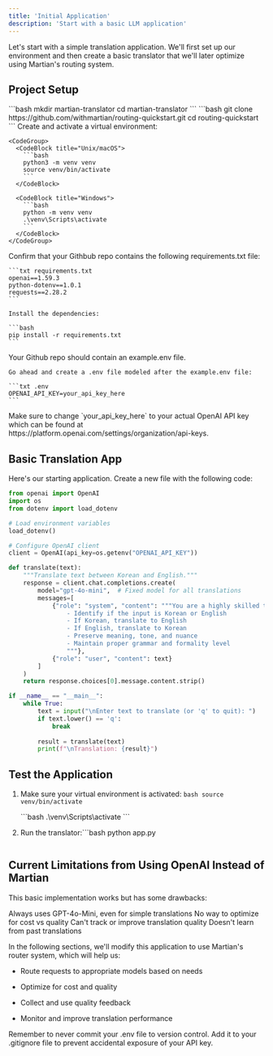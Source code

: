 ```yaml
---
title: 'Initial Application'
description: 'Start with a basic LLM application'
---
```


Let's start with a simple translation application. We'll first set up our environment and then create a basic translator that we'll later optimize using Martian's routing system.

## Project Setup

<Steps>
  <Step title="Create Project Directory">
    ```bash
    mkdir martian-translator
    cd martian-translator
    ```
  </Step>

  <Step title="Clone the starter repository">
    ```bash
    git clone https://github.com/withmartian/routing-quickstart.git
    cd routing-quickstart
    ```
  </Step>

  <Step title="Create Virtual Environment">
    Create and activate a virtual environment:

    <CodeGroup>
      <CodeBlock title="Unix/macOS">
        ```bash
        python3 -m venv venv
        source venv/bin/activate
        ```
      </CodeBlock>

      <CodeBlock title="Windows">
        ```bash
        python -m venv venv
        .\venv\Scripts\activate
        ```
      </CodeBlock>
    </CodeGroup>
  </Step>

  <Step title="Install Dependencies">
    Confirm that your Githbub repo contains the following requirements.txt file:

    ```txt requirements.txt
    openai==1.59.3
    python-dotenv==1.0.1
    requests==2.28.2
    ```

    Install the dependencies:

    ```bash
    pip install -r requirements.txt
    ```
  </Step>

  <Step title="Set Up Environment Variables">
    Your Github repo should contain an example.env file.
    
    Go ahead and create a .env file modeled after the example.env file:

    ```txt .env
    OPENAI_API_KEY=your_api_key_here
    ```
  </Step>
</Steps>

<Note>
  Make sure to change `your_api_key_here` to your actual OpenAI API key which can be found at https://platform.openai.com/settings/organization/api-keys.
</Note>

## Basic Translation App

Here's our starting application. Create a new file with the following code:

```python app.py
from openai import OpenAI
import os
from dotenv import load_dotenv

# Load environment variables
load_dotenv()

# Configure OpenAI client
client = OpenAI(api_key=os.getenv("OPENAI_API_KEY"))

def translate(text):
    """Translate text between Korean and English."""
    response = client.chat.completions.create(
        model="gpt-4o-mini",  # Fixed model for all translations
        messages=[
            {"role": "system", "content": """You are a highly skilled translator with expertise in many languages. Your task is to:
                - Identify if the input is Korean or English
                - If Korean, translate to English
                - If English, translate to Korean
                - Preserve meaning, tone, and nuance
                - Maintain proper grammar and formality level
                """},
            {"role": "user", "content": text}
        ]
    )
    return response.choices[0].message.content.strip()

if __name__ == "__main__":
    while True:
        text = input("\nEnter text to translate (or 'q' to quit): ")
        if text.lower() == 'q':
            break
            
        result = translate(text)
        print(f"\nTranslation: {result}")
```

## Test the Application

1. Make sure your virtual environment is activated:<CodeGroup>
     <CodeBlock title="Unix/macOS">
       ```bash
       source venv/bin/activate
       ```
     </CodeBlock>

     <CodeBlock title="Windows">
       ```bash
       .\venv\Scripts\activate
       ```
     </CodeBlock>
   </CodeGroup>

2. Run the translator:```bash
   python app.py
   ```

## Current Limitations from Using OpenAI Instead of Martian

This basic implementation works but has some drawbacks:

<CardGroup cols={2}>
  <Card title="Fixed Model" icon="lock">
    Always uses GPT-4o-Mini, even for simple translations
  </Card>

  <Card title="Cost Inefficient" icon="money-bill">
    No way to optimize for cost vs quality
  </Card>

  <Card title="No Quality Metrics" icon="chart-line">
    Can't track or improve translation quality
  </Card>

  <Card title="No Feedback Loop" icon="rotate">
    Doesn't learn from past translations
  </Card>
</CardGroup>

In the following sections, we'll modify this application to use Martian's router system, which will help us:

* Route requests to appropriate models based on needs

* Optimize for cost and quality

* Collect and use quality feedback

* Monitor and improve translation performance

<Note>
  Remember to never commit your .env file to version control. Add it to your .gitignore file to prevent accidental exposure of your API key.
</Note>